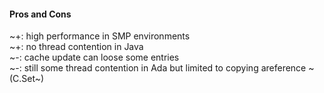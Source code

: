 
==== Pros and Cons ====
~+: high performance in SMP environments<br />
~+: no thread contention in Java<br />
~-: cache update can loose some entries<br />
~-: still some thread contention in Ada but limited to copying areference ~(C.Set~)
